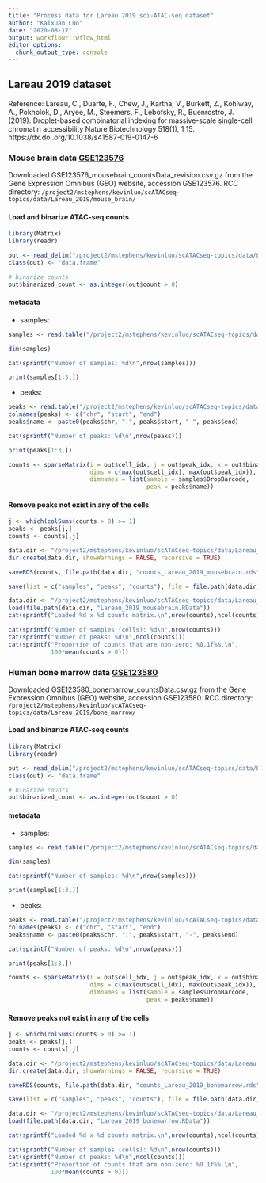 ```yaml
---
title: "Process data for Lareau 2019 sci-ATAC-seq dataset"
author: "Kaixuan Luo"
date: "2020-08-17"
output: workflowr::wflow_html
editor_options:
  chunk_output_type: console
---
```


## Lareau 2019 dataset

Reference: Lareau, C., Duarte, F., Chew, J., Kartha, V., Burkett, Z., Kohlway, A., Pokholok, D., Aryee, M., Steemers, F., Lebofsky, R., Buenrostro, J. (2019). Droplet-based combinatorial indexing for massive-scale single-cell chromatin accessibility Nature Biotechnology 518(1), 1 15. https://dx.doi.org/10.1038/s41587-019-0147-6 

### Mouse brain data [GSE123576](https://www.ncbi.nlm.nih.gov/geo/query/acc.cgi?acc=GSE123576)
Downloaded GSE123576_mousebrain_countsData_revision.csv.gz from the Gene Expression Omnibus (GEO) website, accession GSE123576.
RCC directory: `/project2/mstephens/kevinluo/scATACseq-topics/data/Lareau_2019/mouse_brain/`

#### Load and binarize ATAC-seq counts
```r
library(Matrix)
library(readr)
```

```r
out <- read_delim("/project2/mstephens/kevinluo/scATACseq-topics/data/Lareau_2019/mouse_brain/raw_data/GSE123576_mousebrain_countsData_revision.csv.gz",delim = " ")
class(out) <- "data.frame"

# binarize counts
out$binarized_count <- as.integer(out$count > 0)

```

#### metadata
* samples: 
```r
samples <- read.table("/project2/mstephens/kevinluo/scATACseq-topics/data/Lareau_2019/mouse_brain/raw_data/GSE123576_mousebrain_cellData_revision.tsv.gz", header = TRUE, stringsAsFactors = FALSE, sep = "\t")

dim(samples)

cat(sprintf("Number of samples: %d\n",nrow(samples)))

print(samples[1:3,])

```

* peaks: 
```r
peaks <- read.table("/project2/mstephens/kevinluo/scATACseq-topics/data/Lareau_2019/mouse_brain/raw_data/GSE123576_mousebrain_peaks_revision.bed.gz", header = FALSE, stringsAsFactors = FALSE, sep = "\t")
colnames(peaks) <- c("chr", "start", "end")
peaks$name <- paste0(peaks$chr, ":", peaks$start, "-", peaks$end)

cat(sprintf("Number of peaks: %d\n",nrow(peaks)))

print(peaks[1:3,])
```

```r
counts <- sparseMatrix(i = out$cell_idx, j = out$peak_idx, x = out$binarized_count, 
                       dims = c(max(out$cell_idx), max(out$peak_idx)),
                       dimnames = list(sample = samples$DropBarcode,
                                       peak = peaks$name))

```

#### Remove peaks not exist in any of the cells
```r
j <- which(colSums(counts > 0) >= 1)
peaks <- peaks[j,]
counts <- counts[,j]
```

```r
data.dir <- "/project2/mstephens/kevinluo/scATACseq-topics/data/Lareau_2019/mouse_brain/processed_data/"
dir.create(data.dir, showWarnings = FALSE, recursive = TRUE)

saveRDS(counts, file.path(data.dir, "counts_Lareau_2019_mousebrain.rds"))

save(list = c("samples", "peaks", "counts"), file = file.path(data.dir, "Lareau_2019_mousebrain.RData"))

```

```r
data.dir <- "/project2/mstephens/kevinluo/scATACseq-topics/data/Lareau_2019/mouse_brain/processed_data/"
load(file.path(data.dir, "Lareau_2019_mousebrain.RData"))
cat(sprintf("Loaded %d x %d counts matrix.\n",nrow(counts),ncol(counts)))

cat(sprintf("Number of samples (cells): %d\n",nrow(counts)))
cat(sprintf("Number of peaks: %d\n",ncol(counts)))
cat(sprintf("Proportion of counts that are non-zero: %0.1f%%.\n",
            100*mean(counts > 0)))

```

### Human bone marrow data [GSE123580](https://www.ncbi.nlm.nih.gov/geo/query/acc.cgi?acc=GSE123580)
Downloaded GSE123580_bonemarrow_countsData.csv.gz from the Gene Expression Omnibus (GEO) website, accession GSE123580.
RCC directory: `/project2/mstephens/kevinluo/scATACseq-topics/data/Lareau_2019/bone_marrow/`

#### Load and binarize ATAC-seq counts
```r
library(Matrix)
library(readr)

out <- read_delim("/project2/mstephens/kevinluo/scATACseq-topics/data/Lareau_2019/bone_marrow/raw_data/GSE123580_bonemarrow_countsData.csv.gz",delim = " ")
class(out) <- "data.frame"

# binarize counts
out$binarized_count <- as.integer(out$count > 0)

```


#### metadata
* samples: 
```r
samples <- read.table("/project2/mstephens/kevinluo/scATACseq-topics/data/Lareau_2019/bone_marrow/raw_data/GSE123580_bonemarrow_cellData.tsv.gz", header = TRUE, stringsAsFactors = FALSE, sep = "\t")

dim(samples)

cat(sprintf("Number of samples: %d\n",nrow(samples)))

print(samples[1:3,])

```

* peaks: 
```r
peaks <- read.table("/project2/mstephens/kevinluo/scATACseq-topics/data/Lareau_2019/bone_marrow/raw_data/GSE123580_bonemarrow_peaks.bed.gz", header = FALSE, stringsAsFactors = FALSE, sep = "\t")
colnames(peaks) <- c("chr", "start", "end")
peaks$name <- paste0(peaks$chr, ":", peaks$start, "-", peaks$end)

cat(sprintf("Number of peaks: %d\n",nrow(peaks)))

print(peaks[1:3,])

```

```r
counts <- sparseMatrix(i = out$cell_idx, j = out$peak_idx, x = out$binarized_count, 
                       dims = c(max(out$cell_idx), max(out$peak_idx)),
                       dimnames = list(sample = samples$DropBarcode,
                                       peak = peaks$name))

```

#### Remove peaks not exist in any of the cells
```r
j <- which(colSums(counts > 0) >= 1)
peaks <- peaks[j,]
counts <- counts[,j]

```

```r

data.dir <- "/project2/mstephens/kevinluo/scATACseq-topics/data/Lareau_2019/bone_marrow/processed_data/"
dir.create(data.dir, showWarnings = FALSE, recursive = TRUE)

saveRDS(counts, file.path(data.dir, "counts_Lareau_2019_bonemarrow.rds"))

save(list = c("samples", "peaks", "counts"), file = file.path(data.dir, "Lareau_2019_bonemarrow.RData"))

```

```r
data.dir <- "/project2/mstephens/kevinluo/scATACseq-topics/data/Lareau_2019/bone_marrow/processed_data/"
load(file.path(data.dir, "Lareau_2019_bonemarrow.RData"))

cat(sprintf("Loaded %d x %d counts matrix.\n",nrow(counts),ncol(counts)))

cat(sprintf("Number of samples (cells): %d\n",nrow(counts)))
cat(sprintf("Number of peaks: %d\n",ncol(counts)))
cat(sprintf("Proportion of counts that are non-zero: %0.1f%%.\n",
            100*mean(counts > 0)))

```
